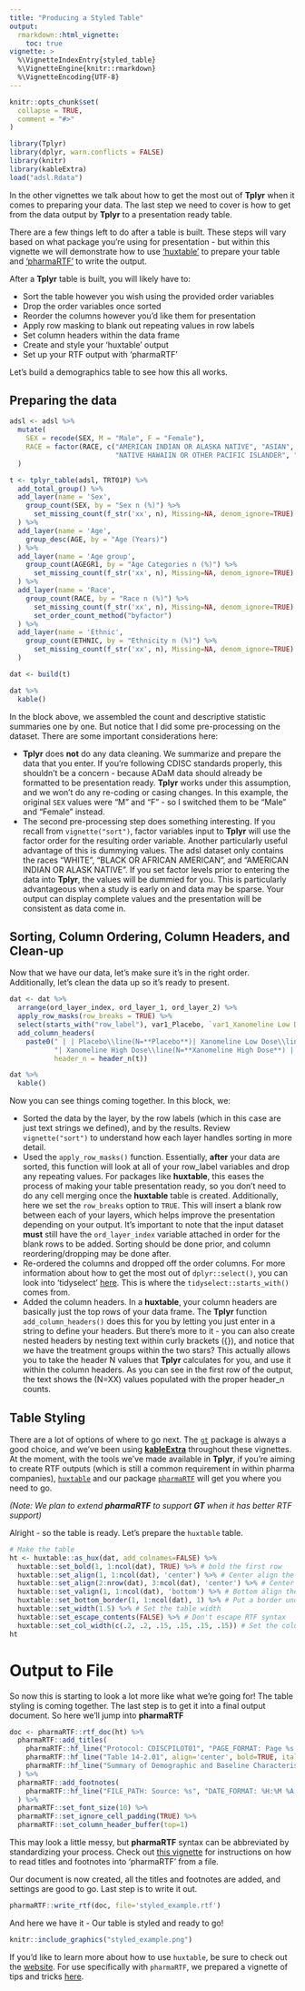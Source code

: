 ```yaml
---
title: "Producing a Styled Table"
output:
  rmarkdown::html_vignette:
    toc: true
vignette: >
  %\VignetteIndexEntry{styled_table}
  %\VignetteEngine{knitr::rmarkdown}
  %\VignetteEncoding{UTF-8}
---
```


```r
knitr::opts_chunk$set(
  collapse = TRUE,
  comment = "#>"
)
```

```r
library(Tplyr)
library(dplyr, warn.conflicts = FALSE)
library(knitr)
library(kableExtra)
load("adsl.Rdata")
```

In the other vignettes we talk about how to get the most out of **Tplyr** when it comes to preparing your data. The last step we need to cover is how to get from the data output by **Tplyr** to a presentation ready table.

There are a few things left to do after a table is built. These steps will vary based on what package you're using for presentation - but within this vignette we will demonstrate how to use ['huxtable'](https://hughjonesd.github.io/huxtable/) to prepare your table and ['pharmaRTF'](https://github.com/atorus-research/pharmaRTF) to write the output. 

After a **Tplyr** table is built, you will likely have to:

- Sort the table however you wish using the provided order variables
- Drop the order variables once sorted
- Reorder the columns however you'd like them for presentation
- Apply row masking to blank out repeating values in row labels
- Set column headers within the data frame
- Create and style your 'huxtable' output
- Set up your RTF output with 'pharmaRTF'

Let's build a demographics table to see how this all works.

## Preparing the data

```r
adsl <- adsl %>% 
  mutate(
    SEX = recode(SEX, M = "Male", F = "Female"), 
    RACE = factor(RACE, c("AMERICAN INDIAN OR ALASKA NATIVE", "ASIAN", "BLACK OR AFRICAN AMERICAN", 
                          "NATIVE HAWAIIN OR OTHER PACIFIC ISLANDER", "WHITE", "MULTIPLE"))
  )

t <- tplyr_table(adsl, TRT01P) %>% 
  add_total_group() %>% 
  add_layer(name = 'Sex', 
    group_count(SEX, by = "Sex n (%)") %>% 
      set_missing_count(f_str('xx', n), Missing=NA, denom_ignore=TRUE)
  ) %>% 
  add_layer(name = 'Age',
    group_desc(AGE, by = "Age (Years)")
  ) %>% 
  add_layer(name = 'Age group', 
    group_count(AGEGR1, by = "Age Categories n (%)") %>% 
      set_missing_count(f_str('xx', n), Missing=NA, denom_ignore=TRUE)
  ) %>% 
  add_layer(name = 'Race', 
    group_count(RACE, by = "Race n (%)") %>% 
      set_missing_count(f_str('xx', n), Missing=NA, denom_ignore=TRUE) %>% 
      set_order_count_method("byfactor")
  ) %>% 
  add_layer(name = 'Ethnic', 
    group_count(ETHNIC, by = "Ethnicity n (%)") %>% 
      set_missing_count(f_str('xx', n), Missing=NA, denom_ignore=TRUE)
  )

dat <- build(t)

dat %>% 
  kable()

```

In the block above, we assembled the count and descriptive statistic summaries one by one. But notice that I did some pre-processing on the dataset. There are some important considerations here:

- **Tplyr** does **not** do any data cleaning. We summarize and prepare the data that you enter. If you're following CDISC standards properly, this shouldn't be a concern - because ADaM data should already be formatted to be presentation ready. **Tplyr** works under this assumption, and we won't do any re-coding or casing changes. In this example, the original `SEX` values were "M" and "F" - so I switched them to be "Male" and "Female" instead.
- The second pre-processing step does something interesting. If you recall from `vignette("sort")`, factor variables input to **Tplyr** will use the factor order for the resulting order variable. Another particularly useful advantage of this is dummying values. The adsl dataset only contains the races "WHITE", "BLACK OR AFRICAN AMERICAN", and "AMERICAN INDIAN OR ALASK NATIVE". If you set factor levels prior to entering the data into **Tplyr**, the values will be dummied for you. This is particularly advantageous when a study is early on and data may be sparse. Your output can display complete values and the presentation will be consistent as data come in. 

## Sorting, Column Ordering, Column Headers, and Clean-up

Now that we have our data, let's make sure it's in the right order. Additionally, let's clean the data up so it's ready to present.

```r
dat <- dat %>% 
  arrange(ord_layer_index, ord_layer_1, ord_layer_2) %>% 
  apply_row_masks(row_breaks = TRUE) %>% 
  select(starts_with("row_label"), var1_Placebo, `var1_Xanomeline Low Dose`, `var1_Xanomeline High Dose`, var1_Total) %>%
  add_column_headers(
    paste0(" | | Placebo\\line(N=**Placebo**)| Xanomeline Low Dose\\line(N=**Xanomeline Low Dose**) ", 
           "| Xanomeline High Dose\\line(N=**Xanomeline High Dose**) | Total\\line(N=**Total**)"), 
           header_n = header_n(t))

dat %>% 
  kable()
```
Now you can see things coming together. In this block, we:

- Sorted the data by the layer, by the row labels (which in this case are just text strings we defined), and by the results. Review `vignette("sort")` to understand how each layer handles sorting in more detail.
- Used the `apply_row_masks()` function. Essentially, **after** your data are sorted, this function will look at all of your row_label variables and drop any repeating values. For packages like **huxtable**, this eases the process of making your table presentation ready, so you don't need to do any cell merging once the **huxtable** table is created. Additionally, here we set the `row_breaks` option to `TRUE`. This will insert a blank row between each of your layers, which helps improve the presentation depending on your output. It's important to note that the input dataset **must** still have the `ord_layer_index` variable attached in order for the blank rows to be added. Sorting should be done prior, and column reordering/dropping may be done after.
- Re-ordered the columns and dropped off the order columns. For more information about how to get the most out of `dplyr::select()`, you can look into 'tidyselect' [here](https://tidyselect.r-lib.org/reference/select_helpers.html). This is where the `tidyselect::starts_with()` comes from.
- Added the column headers. In a **huxtable**, your column headers are basically just the top rows of your data frame. The **Tplyr** function `add_column_headers()` does this for you by letting you just enter in a string to define your headers. But there's more to it - you can also create nested headers by nesting text within curly brackets ({}), and notice that we have the treatment groups within the two stars? This actually allows you to take the header N values that **Tplyr** calculates for you, and use it within the column headers. As you can see in the first row of the output, the text shows the (N=XX) values populated with the proper header_n counts.


## Table Styling

There are a lot of options of where to go next. The [`gt`](https://gt.rstudio.com/) package is always a good choice, and we've been using [**kableExtra**](https://haozhu233.github.io/kableExtra/) throughout these vignettes. At the moment, with the tools we've made available in **Tplyr**, if you're aiming to create RTF outputs (which is still a common requirement in within pharma companies), [`huxtable`](https://hughjonesd.github.io/huxtable/) and our package [`pharmaRTF`](https://github.com/atorus-research/pharmaRTF) will get you where you need to go. 

_(Note: We plan to extend **pharmaRTF** to support **GT** when it has better RTF support)_

Alright - so the table is ready. Let's prepare the `huxtable` table.

```r
# Make the table
ht <- huxtable::as_hux(dat, add_colnames=FALSE) %>%
  huxtable::set_bold(1, 1:ncol(dat), TRUE) %>% # bold the first row
  huxtable::set_align(1, 1:ncol(dat), 'center') %>% # Center align the first row 
  huxtable::set_align(2:nrow(dat), 3:ncol(dat), 'center') %>% # Center align the results
  huxtable::set_valign(1, 1:ncol(dat), 'bottom') %>% # Bottom align the first row
  huxtable::set_bottom_border(1, 1:ncol(dat), 1) %>% # Put a border under the first row
  huxtable::set_width(1.5) %>% # Set the table width
  huxtable::set_escape_contents(FALSE) %>% # Don't escape RTF syntax
  huxtable::set_col_width(c(.2, .2, .15, .15, .15, .15)) # Set the column widths
ht
```

# Output to File

So now this is starting to look a lot more like what we're going for! The table styling is coming together. The last step is to get it into a final output document. So here we'll jump into **pharmaRTF**

```r
doc <- pharmaRTF::rtf_doc(ht) %>% 
  pharmaRTF::add_titles(
    pharmaRTF::hf_line("Protocol: CDISCPILOT01", "PAGE_FORMAT: Page %s of %s", align='split', bold=TRUE, italic=TRUE),
    pharmaRTF::hf_line("Table 14-2.01", align='center', bold=TRUE, italic=TRUE),
    pharmaRTF::hf_line("Summary of Demographic and Baseline Characteristics", align='center', bold=TRUE, italic=TRUE)
  ) %>% 
  pharmaRTF::add_footnotes(
    pharmaRTF::hf_line("FILE_PATH: Source: %s", "DATE_FORMAT: %H:%M %A, %B %d, %Y", align='split', bold=FALSE, italic=TRUE)
  ) %>% 
  pharmaRTF::set_font_size(10) %>%
  pharmaRTF::set_ignore_cell_padding(TRUE) %>% 
  pharmaRTF::set_column_header_buffer(top=1)
```

This may look a little messy, but **pharmaRTF** syntax can be abbreviated by standardizing your process. Check out [this vignette](https://atorus-research.github.io/tf_from_file.html) for instructions on how to read titles and footnotes into 'pharmaRTF' from a file. 

Our document is now created, all the titles and footnotes are added, and settings are good to go. Last step is to write it out. 

```r
pharmaRTF::write_rtf(doc, file='styled_example.rtf')
```

And here we have it - Our table is styled and ready to go!

```r
knitr::include_graphics("styled_example.png")
```

If you'd like to learn more about how to use `huxtable`, be sure to check out the [website](https://hughjonesd.github.io/huxtable/). For use specifically with `pharmaRTF`, we prepared a vignette of tips and tricks [here](https://atorus-research.github.io/huxtable_tips.html).
